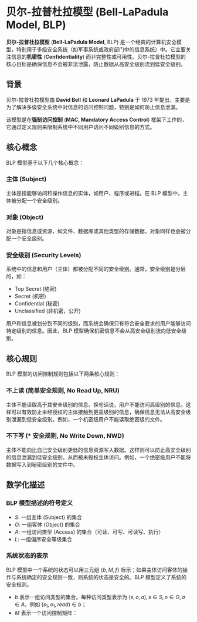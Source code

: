 # 贝尔-拉普杜拉模型 (Bell-LaPadula Model, BLP)

**贝尔-拉普杜拉模型** (**Bell-LaPadula Model**, BLP) 是一个经典的计算机安全模型，特别用于多级安全系统（如军事系统或政府部门中的信息系统）中。它主要关注信息的**机密性** (**Confidentiality**) 而非完整性或可用性。贝尔-拉普杜拉模型的核心目标是确保信息不会被非法泄露，防止数据从高安全级别流到低安全级别。

## 背景

贝尔-拉普杜拉模型由 **David Bell** 和 **Leonard LaPadula** 于 1973 年提出，主要是为了解决多级安全系统中对信息的访问控制问题，特别是如何防止信息泄漏。 

该模型是在**强制访问控制** (**MAC, Mandatory Access Control**) 框架下工作的，它通过定义规则来限制系统中不同用户访问不同级别信息的方式。

## 核心概念

BLP 模型基于以下几个核心概念：

### 主体 (Subject)

主体是指能够访问和操作信息的实体，如用户、程序或进程。在 BLP 模型中，主体被分配一个安全级别。

### 对象 (Object)

对象是指信息或资源，如文件、数据库或其他类型的存储数据。对象同样也会被分配一个安全级别。

### 安全级别 (Security Levels)

系统中的信息和用户（主体）都被分配不同的安全级别。通常，安全级别是分层的，如：

- Top Secret (绝密)
- Secret (机密)
- Confidential (秘密)
- Unclassified (非机密，公开)

用户和信息被划分到不同的级别，而系统会确保只有符合安全要求的用户能够访问特定级别的信息。因此，BLP 模型确保机密信息不会从高安全级别流向低安全级别。

## 核心规则

BLP 模型的访问控制规则包括以下两条核心规则：

### 不上读 (简单安全规则, No Read Up, NRU)

主体不能读取高于其安全级别的信息。换句话说，用户不能访问高级别的信息。这样可以有效防止未经授权的主体接触到更高级别的信息，确保信息无法从高安全级别泄漏到低安全级别。例如，一个机密级用户不能读取绝密级的文件。

### 不下写 (* 安全规则, No Write Down, NWD)

主体不能向比自己安全级别更低的信息资源写入数据。这样则可以防止高安全级别的信息泄漏到低安全级别，从而被未授权主体访问。例如，一个绝密级用户不能将数据写入到秘密级别的文件中。

## 数学化描述

### BLP 模型描述的符号定义

- $S$: 一组主体 (Subject) 的集合
- $O$: 一组客体 (Object) 的集合
- $A$: 一组访问类型 (Access) 的集合（可读、可写、可读写、执行）
- $L$: 一组偏序安全等级集合

### 系统状态的表示

BLP 模型中一个系统的状态可以用三元组 $\lbrace b,M,f \rbrace$ 标示；如果主体访问客体的操作与系统确定的安全规则一致，则系统的状态是安全的。BLP 模型定义了系统的安全规则。

- $b$ 表示一组访问类型的集合。每种访问类型表示为 $(s, o, a), s \in S, o \in O, a \in A$，例如 $(s_1, o_1, read) \in b$；
- $M$ 表示一个访问控制矩阵：